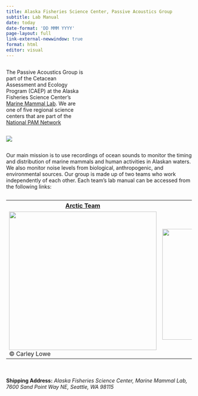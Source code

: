 ```yaml
---
title: Alaska Fisheries Science Center, Passive Acoustics Group
subtitle: Lab Manual
date: today
date-format: 'DD MMM YYYY'
page-layout: full
link-external-newwindow: true
format: html
editor: visual
---
```


```{=html}
<style type="text/css">
h1.title {
  color: SteelBlue;
  font-size: 32px;
  text-align: left;
  margin-bottom:-20px;
}
</style>
```
::: {.column width="42%"}
<p>

</p>

The Passive Acoustics Group is part of the Cetacean Assessment and Ecology Program (CAEP) at the Alaska Fisheries Science Center's [Marine Mammal Lab](https://www.fisheries.noaa.gov/about/marine-mammal-laboratory). We are one of five regional science centers that are part of the [National PAM Network](https://nmfs-ost.github.io/PAM_National_Network/)
:::

::: {.column width="48%"}
![](content/images/AFSCimages/AlaskaIcon.png){fig-alt="" fig-align="center"}
:::

Our main mission is to use recordings of ocean sounds to monitor the timing and distribution of marine mammals and human activities in Alaskan waters. We also monitor noise levels from biological, anthropogenic, and environmental sources. Our group is made up of two teams who work independently of each other. Each team's lab manual can be accessed from the following links:


```{=html}
<table>
  <caption></caption>
  <thead>
  <style>
  th {text-align: center}
  </style>
  </thead>
    <tbody>
    <tr>
      <th><a href="https://noaa-afsc.github.io/AFSC-MML-PAM-Lab-Manual/content/TeamBerchok.html">Arctic Team</a></th>
    <th><a href="https://noaa-afsc.github.io/AFSC-MML-PAM-Lab-Manual/content/TeamCastellote.html">Cook Inlet Team</a></th>
    </tr>
    <tr>
    <td><img src="content/images/AFSCimages/NPRWwatercolor_CarleyLoweCropped.png" width="400" height="375" style="vertical-align:middle" /><figcaption>© Carley Lowe</figcaption></td>
    <td><img src="content/images/AFSCimages/placeholderCIB.png" width="400" height="300" /></td>
    </tr>
    <tr>
  </tbody>
</table>
```
<p style="padding-bottom: 20px;">

</p>

**Shipping Address:** *Alaska Fisheries Science Center, Marine Mammal Lab, 7600 Sand Point Way NE, Seattle, WA 98115*

